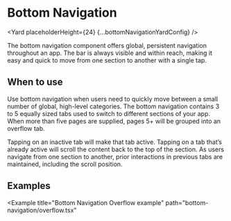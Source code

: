 <!--
Copyright (c) Uber Technologies, Inc.

This source code is licensed under the MIT license found in the
LICENSE file in the root directory of this source tree.
-->






# Bottom Navigation

<Yard placeholderHeight={24} {...bottomNavigationYardConfig} />

The bottom navigation component offers global, persistent navigation throughout an app. The bar is always visible and within reach, making it easy and quick to move from one section to another with a single tap.

## When to use

Use bottom navigation when users need to quickly move between a small number of global, high-level categories. The bottom navigation contains 3 to 5 equally sized tabs used to switch to different sections of your app. When more than five pages are supplied, pages 5+ will be grouped into an overflow tab.

Tapping on an inactive tab will make that tab active. Tapping on a tab that’s already active will scroll the content back to the top of the section. As users navigate from one section to another, prior interactions in previous tabs are maintained, including the scroll position.

## Examples

<Example
  title="Bottom Navigation Overflow example"
  path="bottom-navigation/overflow.tsx"
>
  <Overflow />
</Example>

<Exports
  component={BottomNavigationExports}
  title="Bottom Navigation exports"
  path="baseui/bottom-navigation"
/>
